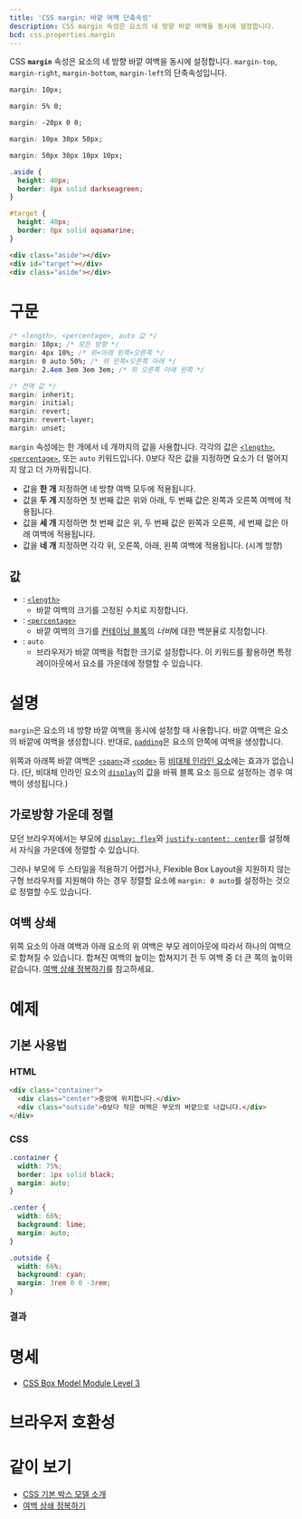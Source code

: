 ```yaml
---
title: 'CSS margin: 바깥 여백 단축속성'
description: CSS margin 속성은 요소의 네 방향 바깥 여백을 동시에 설정합니다.
bcd: css.properties.margin
---
```

CSS **`margin`** 속성은 요소의 네 방향 바깥 여백을 동시에 설정합니다. `margin-top`, `margin-right`, `margin-bottom`, `margin-left`의 단축속성입니다.

<CSSDemo height={200} selector="#target{$}">

```css
margin: 10px;
```

```css
margin: 5% 0;
```

```css
margin: -20px 0 0;
```

```css
margin: 10px 30px 50px;
```

```css
margin: 50px 30px 10px 10px;
```

```css hidden
.aside {
  height: 40px;
  border: 8px solid darkseagreen;
}

#target {
  height: 40px;
  border: 8px solid aquamarine;
}
```

```html
<div class="aside"></div>
<div id="target"></div>
<div class="aside"></div>
```

</CSSDemo>

# 구문

```css
/* <length>, <percentage>, auto 값 */
margin: 10px; /* 모든 방향 */
margin: 4px 10%; /* 위+아래 왼쪽+오른쪽 */
margin: 0 auto 50%; /* 위 왼쪽+오른쪽 아래 */
margin: 2.4em 3em 3em 3em; /* 위 오른쪽 아래 왼쪽 */

/* 전역 값 */
margin: inherit;
margin: initial;
margin: revert;
margin: revert-layer;
margin: unset;
```

`margin` 속성에는 한 개에서 네 개까지의 값을 사용합니다. 각각의 값은 [`<length>`](https://developer.mozilla.org/ko/docs/Web/CSS/length), [`<percentage>`](https://developer.mozilla.org/ko/docs/Web/CSS/percentage), 또는 `auto` 키워드입니다. 0보다 작은 값을 지정하면 요소가 더 멀어지지 않고 더 가까워집니다.

- 값을 **한 개** 지정하면 네 방향 여백 모두에 적용됩니다.
- 값을 **두 개** 지정하면 첫 번째 값은 위와 아래, 두 번째 값은 왼쪽과 오른쪽 여백에 적용됩니다.
- 값을 **세 개** 지정하면 첫 번째 값은 위, 두 번째 값은 왼쪽과 오른쪽, 세 번째 값은 아래 여백에 적용됩니다.
- 값을 **네 개** 지정하면 각각 위, 오른쪽, 아래, 왼쪽 여백에 적용됩니다. (시계 방향)

## 값

- : [`<length>`](https://developer.mozilla.org/ko/docs/Web/CSS/length)
  - 바깥 여백의 크기를 고정된 수치로 지정합니다.
- : [`<percentage>`](https://developer.mozilla.org/ko/docs/Web/CSS/percentage)
  - 바깥 여백의 크기를 [컨테이닝 블록](https://developer.mozilla.org/ko/docs/Web/CSS/Containing_block)의 *너비*에 대한 백분율로 지정합니다.
- : `auto`
  - 브라우저가 바깥 여백을 적합한 크기로 설정합니다. 이 키워드를 활용하면 특정 레이아웃에서 요소를 가운데에 정렬할 수 있습니다.

# 설명

`margin`은 요소의 네 방향 바깥 여백을 동시에 설정할 때 사용합니다. 바깥 여백은 요소의 바깥에 여백을 생성합니다. 반대로, [`padding`](https://developer.mozilla.org/en-US/docs/Web/CSS/padding)은 요소의 안쪽에 여백을 생성합니다.

위쪽과 아래쪽 바깥 여백은 [`<span>`](/docs/Web/HTML/Element/span)과 [`<code>`](/docs/Web/HTML/Element/code) 등 [비대체 인라인 요소](https://developer.mozilla.org/ko/docs/Web/CSS/Replaced_element)에는 효과가 없습니다. (단, 비대체 인라인 요소의 [`display`](./display)의 값을 바꿔 블록 요소 등으로 설정하는 경우 여백이 생성됩니다.)

## 가로방향 가운데 정렬

모던 브라우저에서는 부모에 [`display: flex`](./display)와 [`justify-content: center`](https://developer.mozilla.org/en-US/docs/Web/CSS/justify-content)를 설정해서 자식을 가운데에 정렬할 수 있습니다.

그러나 부모에 두 스타일을 적용하기 어렵거나, Flexible Box Layout을 지원하지 않는 구형 브라우저를 지원해야 하는 경우 정렬할 요소에 `margin: 0 auto`를 설정하는 것으로 정렬할 수도 있습니다.

## 여백 상쇄

위쪽 요소의 아래 여백과 아래 요소의 위 여백은 부모 레이아웃에 따라서 하나의 여백으로 합쳐질 수 있습니다. 합쳐진 여백의 높이는 합쳐지기 전 두 여백 중 더 큰 쪽의 높이와 같습니다. [여백 상쇄 정복하기](https://developer.mozilla.org/ko/docs/Web/CSS/CSS_Box_Model/Mastering_margin_collapsing)를 참고하세요.

# 예제

## 기본 사용법

### HTML

```html name=basic
<div class="container">
  <div class="center">중앙에 위치합니다.</div>
  <div class="outside">0보다 작은 여백은 부모의 바깥으로 나갑니다.</div>
</div>
```

### CSS

```css name=basic
.container {
  width: 75%;
  border: 1px solid black;
  margin: auto;
}

.center {
  width: 66%;
  background: lime;
  margin: auto;
}

.outside {
  width: 66%;
  background: cyan;
  margin: 3rem 0 0 -3rem;
}
```

### 결과

<LiveExample height={150} light name="basic" />

# 명세

- [CSS Box Model Module Level 3](https://drafts.csswg.org/css-box/#margin)

# 브라우저 호환성

<BrowserCompat data={props.bcd} />

# 같이 보기

- [CSS 기본 박스 모델 소개](https://developer.mozilla.org/ko/docs/Web/CSS/CSS_Box_Model/Introduction_to_the_CSS_box_model)
- [여백 상쇄 정복하기](https://developer.mozilla.org/ko/docs/Web/CSS/CSS_Box_Model/Mastering_margin_collapsing)
